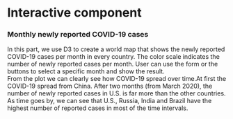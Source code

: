 # Interactive component
<h3>Monthly newly reported COVID-19 cases</h3>

<div>In this part, we use D3 to create a world map that shows the newly reported COVID-19 cases per month in every country. The color scale indicates the number of newly reported cases per month. User can use the form or the buttons to select a specific month and show the result.</div>

<div id="plot"></div>

<div>From the plot we can clearly see how COVID-19 spread over time.At first the COVID-19 spread from China. After two months (from March 2020), the number of newly reported cases in U.S. is far more than the other countries. As time goes by, we can see that U.S., Russia, India and Brazil have the highest number of reported cases in most of the time intervals.</div>
<style>
path {
  stroke: white;
  stroke-width: 0.25px;
  fill: grey;
}
</style>

<script src="https://d3js.org/d3.v7.js"></script>
<script src="https://unpkg.com/topojson@3"></script>
<script src="https://cdnjs.cloudflare.com/ajax/libs/d3-legend/2.25.6/d3-legend.min.js"></script>
<script>
const width = 1500;
const height = 600;

const form = d3.select('div#plot')
  .append('form')
  .attr('class', 'form-inline');
  
const select = form.append('select')
  .attr('class', 'form-control')
  .attr('id', 'my_month');
const months = ['2020/1/1', '2020/2/1', '2020/3/1', '2020/4/1','2020/5/1','2020/6/1','2020/7/1','2020/8/1','2020/9/1','2020/10/1','2020/11/1','2020/12/1',
  '2021/1/1','2021/2/1','2021/3/1','2021/4/1','2021/5/1','2021/6/1','2021/7/1','2021/8/1','2021/9/1','2021/10/1','2021/11/1','2021/12/1',
  '2022/1/1','2022/2/1','2022/3/1','2022/4/1','2022/5/1','2022/6/1','2022/7/1','2022/8/1','2022/9/1','2022/10/1','2022/11/1','2022/12/1',
];
select.selectAll('option')
  .data(months)
  .enter()
  .append('option')
    .attr('value', d => d)
    .text(d => d);

const prebtn = d3.select('div#plot').append('button').attr('id','premonth').text("Previous month")
const nxtbtn = d3.select('div#plot').append('button').attr('id','nxtmonth').text('Next month')

const covidData = d3.csv('https://raw.githubusercontent.com/amethystorm/public_data_selfuse/main/monthly_with_code.csv').then(function(data){


  let filtered_data = data.filter(d=>d.month == "2020/1/1")
  let colorScale = d3.scaleSequential(d3.interpolateReds)
  .domain([0, d3.max(filtered_data, d => Number(d.New_cases))]);


  const projection = d3.geoMercator()
      .center([0, 5 ])
      .scale(120)
      .rotate([-180,0]);

  const svg = d3.select("div#plot")
      .append("svg")
      .attr("width", width)
      .attr("height", height);

  const path = d3.geoPath()
      .projection(projection);

  const g = svg.append("g");

  let legend = d3.legendColor().scale(colorScale);
  let legend_svg = svg.append("svg")
    .attr("transform", "translate(500,10)")
  
  legend_svg.call(legend);

  // load and display the World
  d3.json("https://unpkg.com/world-atlas@1.1.4/world/110m.json").then(function(topology) {

      g.selectAll("path")
        .data(topojson.feature(topology, topology.objects.countries).features)
        .enter()
        .append("path")
        .attr("d", path)
        .style('fill',d=>{
          const countrydata = filtered_data.find(
            country => Number(country.code) == Number(d.id) 
          )
          if (typeof(countrydata) == "undefined"){
            return colorScale(0)
          }
          else{
            return colorScale(countrydata.New_cases)
          }
          //return countryData ? colorScale(countryData.New_cases) : '#ccc';
        })
        .style('stroke', '#333');

  });

  prebtn.on('click', () => {
    let curmonth = d3.select('.form-control#my_month').node().value;

    currindex = months.findIndex((e)=>e==curmonth)
    preidx = -1
    if (currindex==0){
      preidx = 35
    }
    else{
      preidx = currindex - 1
    }
    month = months[preidx]
    d3.select('.form-control#my_month').node().value = month
    // update the data to only include cases for the selected month
    filtered_data = data.filter(d=>d.month == month)
    // update the color scale
    colorScale.domain([0, d3.max(filtered_data, d => Number(d.New_cases))]);

    legend = d3.legendColor().scale(colorScale);
    legend_svg.call(legend);
    svg.selectAll('path')
    .transition()
    .duration(100)
    .style('fill', d => {
    // find the corresponding data for this country
    const countrydata = filtered_data.find(
      country => Number(country.code) == Number(d.id) 
    )
    if (typeof(countrydata) == "undefined"){
      return colorScale(0)
    }
    else{
      return colorScale(countrydata.New_cases)
    }
    })
  });

  nxtbtn.on('click', () => {
    let curmonth = d3.select('.form-control#my_month').node().value;

    currindex = months.findIndex((e)=>e==curmonth)
    preidx = -1
    if (currindex==35){
      preidx = 0
    }
    else{
      preidx = currindex + 1
    }
    month = months[preidx]
    d3.select('.form-control#my_month').node().value = month
    // update the data to only include cases for the selected month
    filtered_data = data.filter(d=>d.month == month)
      // update the color scale
    colorScale.domain([0, d3.max(filtered_data, d => Number(d.New_cases))]);

    legend = d3.legendColor().scale(colorScale);
    legend_svg.call(legend);

    svg.selectAll('path')
    .transition()
    .duration(100)
    .style('fill', d => {
    // find the corresponding data for this country
    const countrydata = filtered_data.find(
      country => Number(country.code) == Number(d.id) 
    )
    if (typeof(countrydata) == "undefined"){
      return colorScale(0)
    }
    else{
      return colorScale(countrydata.New_cases)
    }
    })
  });

  select.on('change', () => {
  // get the selected month
  const month = d3.select('.form-control#my_month').node().value;

  // update the data to only include cases for the selected month
  filtered_data = data.filter(d=>d.month == month)

  // update the color scale
  colorScale.domain([0, d3.max(filtered_data, d => Number(d.New_cases))]);

    legend = d3.legendColor().scale(colorScale);
    legend_svg.call(legend);
  // console.log(filtered_data)
  // update the colors on the map
  svg.selectAll('path')
  .transition()
  .duration(100)
  .style('fill', d => {
  // find the corresponding data for this country
  const countrydata = filtered_data.find(
    country => Number(country.code) == Number(d.id) 
  )
  if (typeof(countrydata) == "undefined"){
    return colorScale(0)
  }
  else{
    return colorScale(countrydata.New_cases)
  }
  })
});



})

</script>
